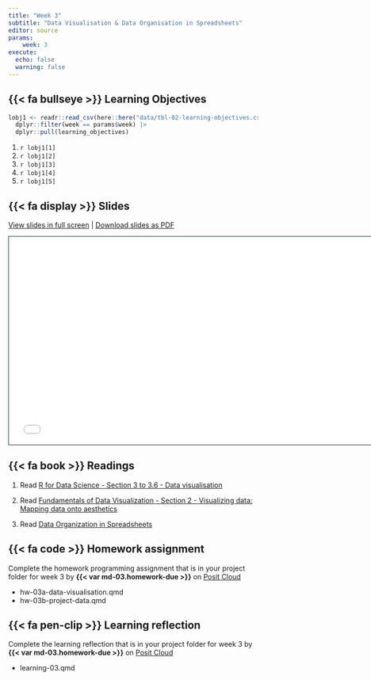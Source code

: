 ```yaml
---
title: "Week 3"
subtitle: "Data Visualisation & Data Organisation in Spreadsheets"
editor: source
params:
    week: 3
execute: 
  echo: false
  warning: false
---
```



## {{< fa bullseye >}} Learning Objectives

```r

lobj1 <- readr::read_csv(here::here("data/tbl-02-learning-objectives.csv")) |> 
  dplyr::filter(week == params$week) |>
  dplyr::pull(learning_objectives)

```

1. `r lobj1[1]`
2. `r lobj1[2]`
3. `r lobj1[3]`
4. `r lobj1[4]`
5. `r lobj1[5]`

## {{< fa display >}} Slides

[View slides in full screen](../slides/lec-02-visualisation.html) | [Download slides as PDF]({{< var course.github-org >}}/website/raw/main/slides/lec-02-visualisation.pdf)

```{=html}
<iframe class="slide-deck" src="../slides/lec-02-visualisation.html" height="420" width="747" style="border: 1px solid #123233;"></iframe>
```

## {{< fa book >}} Readings

1. Read [R for Data Science - Section 3 to 3.6 - Data visualisation](https://r4ds.had.co.nz/data-visualisation.html)  

2. Read [Fundamentals of Data Visualization - Section 2 - Visualizing data: Mapping data onto aesthetics](https://clauswilke.com/dataviz/aesthetic-mapping.html)

3. Read [Data Organization in Spreadsheets](https://www.tandfonline.com/doi/full/10.1080/00031305.2017.1375989)

## {{< fa code >}} Homework assignment 

Complete the homework programming assignment that is in your project folder for week 3 by [**{{< var md-03.homework-due >}}**]{.highlight-yellow} on [Posit Cloud]({{< var platforms.posit-cloud >}}content/all)

- hw-03a-data-visualisation.qmd 
- hw-03b-project-data.qmd

## {{< fa pen-clip >}} Learning reflection

Complete the learning reflection that is in your project folder for week 3 by [**{{< var md-03.homework-due >}}**]{.highlight-yellow} on [Posit Cloud]({{< var platforms.posit-cloud >}}content/all)

- learning-03.qmd
